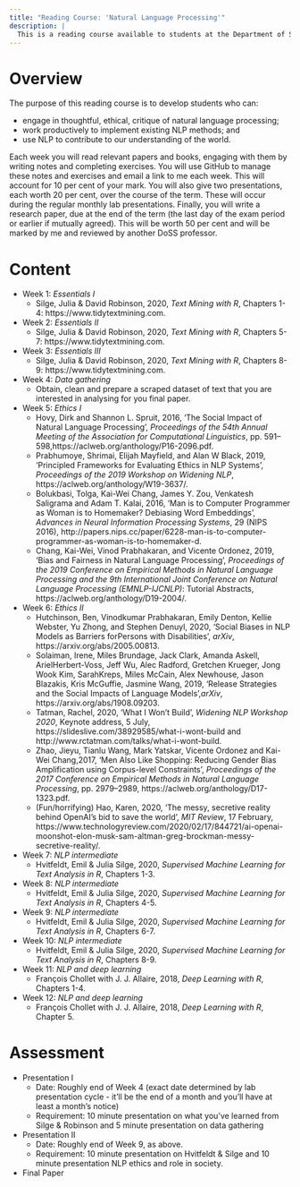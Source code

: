```yaml
---
title: "Reading Course: 'Natural Language Processing'"
description: |
  This is a reading course available to students at the Department of Statistical Sciences, University of Toronto.
---
```


# Overview

The purpose of this reading course is to develop students who can:

- engage in thoughtful, ethical, critique of natural language processing;
- work productively to implement existing NLP methods; and
- use NLP to contribute to our understanding of the world.

Each week you will read relevant papers and books, engaging with them by writing notes and completing exercises. You will use GitHub to manage these notes and exercises and email a link to me each week. This will account for 10 per cent of your mark. You will also give two presentations, each worth 20 per cent, over the course of the term. These will occur during the regular monthly lab presentations. Finally, you will write a research paper, due at the end of the term (the last day of the exam period or earlier if mutually agreed). This will be worth 50 per cent and will be marked by me and reviewed by another DoSS professor.

# Content

- Week 1: *Essentials I*
  - Silge, Julia & David Robinson, 2020, *Text Mining with R*, Chapters 1-4: https://www.tidytextmining.com.
- Week 2: *Essentials II*
  - Silge, Julia & David Robinson, 2020, *Text Mining with R*, Chapters 5-7: https://www.tidytextmining.com.
- Week 3: *Essentials III*
  - Silge, Julia & David Robinson, 2020, *Text Mining with R*, Chapters 8-9: https://www.tidytextmining.com.
- Week 4: *Data gathering*
  - Obtain, clean and prepare a scraped dataset of text that you are interested in analysing for you final paper. 
- Week 5: *Ethics I*
  - Hovy, Dirk and Shannon L. Spruit, 2016, 'The Social Impact of Natural Language Processing', *Proceedings of the 54th Annual Meeting of the Association for Computational Linguistics*, pp. 591–598,https://aclweb.org/anthology/P16-2096.pdf.
  - Prabhumoye, Shrimai, Elijah Mayfield, and Alan W Black, 2019, 'Principled Frameworks for Evaluating Ethics in NLP Systems', *Proceedings of the 2019 Workshop on Widening NLP*, https://aclweb.org/anthology/W19-3637/.
  - Bolukbasi, Tolga, Kai-Wei Chang, James Y. Zou, Venkatesh Saligrama and Adam T. Kalai, 2016, 'Man is to Computer Programmer as Woman is to Homemaker? Debiasing Word Embeddings', *Advances in Neural Information Processing Systems*, 29 (NIPS 2016), http://papers.nips.cc/paper/6228-man-is-to-computer-programmer-as-woman-is-to-homemaker-d.
  - Chang, Kai-Wei, Vinod Prabhakaran, and Vicente Ordonez, 2019, 'Bias and Fairness in Natural Language Processing', *Proceedings of the 2019 Conference on Empirical Methods in Natural Language Processing and the 9th International Joint Conference on Natural Language Processing (EMNLP-IJCNLP)*: Tutorial Abstracts, https://aclweb.org/anthology/D19-2004/.
- Week 6: *Ethics II*
  - Hutchinson, Ben, Vinodkumar Prabhakaran, Emily Denton, Kellie Webster, Yu Zhong, and Stephen Denuyl, 2020, 'Social Biases in NLP Models as Barriers forPersons with Disabilities', *arXiv*, https://arxiv.org/abs/2005.00813.
  - Solaiman, Irene, Miles Brundage, Jack Clark, Amanda Askell, ArielHerbert-Voss, Jeff Wu, Alec Radford, Gretchen Krueger, Jong Wook Kim, SarahKreps, Miles McCain, Alex Newhouse, Jason Blazakis, Kris McGuffie, Jasmine Wang, 2019, 'Release Strategies and the Social Impacts of Language Models',*arXiv*, https://arxiv.org/abs/1908.09203.
  - Tatman, Rachel, 2020, 'What I Won't Build', *Widening NLP Workshop 2020*, Keynote address, 5 July, https://slideslive.com/38929585/what-i-wont-build and http://www.rctatman.com/talks/what-i-wont-build.
  - Zhao, Jieyu, Tianlu Wang, Mark Yatskar, Vicente Ordonez and Kai-Wei Chang,2017, 'Men Also Like Shopping: Reducing Gender Bias Amplification using Corpus-level Constraints', *Proceedings of the 2017 Conference on Empirical Methods in Natural Language Processing*, pp. 2979–2989, https://aclweb.org/anthology/D17-1323.pdf.
  - (Fun/horrifying) Hao, Karen, 2020, 'The messy, secretive reality behind OpenAI's bid to save the world', *MIT Review*, 17 February, https://www.technologyreview.com/2020/02/17/844721/ai-openai-moonshot-elon-musk-sam-altman-greg-brockman-messy-secretive-reality/.
- Week 7: *NLP intermediate* 
  - Hvitfeldt, Emil & Julia Silge, 2020, *Supervised Machine Learning for Text Analysis in R*, Chapters 1-3.
- Week 8: *NLP intermediate* 
  - Hvitfeldt, Emil & Julia Silge, 2020, *Supervised Machine Learning for Text Analysis in R*, Chapters 4-5.
- Week 9: *NLP intermediate* 
  - Hvitfeldt, Emil & Julia Silge, 2020, *Supervised Machine Learning for Text Analysis in R*, Chapters 6-7.
- Week 10: *NLP intermediate* 
  - Hvitfeldt, Emil & Julia Silge, 2020, *Supervised Machine Learning for Text Analysis in R*, Chapters 8-9.
- Week 11: *NLP and deep learning*
  - François Chollet with J. J. Allaire, 2018, *Deep Learning with R*, Chapters 1-4.
- Week 12: *NLP and deep learning*
  - François Chollet with J. J. Allaire, 2018, *Deep Learning with R*, Chapter 5.


# Assessment
 
- Presentation I
  - Date: Roughly end of Week 4 (exact date determined by lab presentation cycle - it'll be the end of a month and you'll have at least a month's notice)
  - Requirement: 10 minute presentation on what you've learned from Silge & Robinson and 5 minute presentation on data gathering
- Presentation II
  - Date: Roughly end of Week 9, as above. 
  - Requirement: 10 minute presentation on Hvitfeldt & Silge and 10 minute presentation NLP ethics and role in society.
- Final Paper
